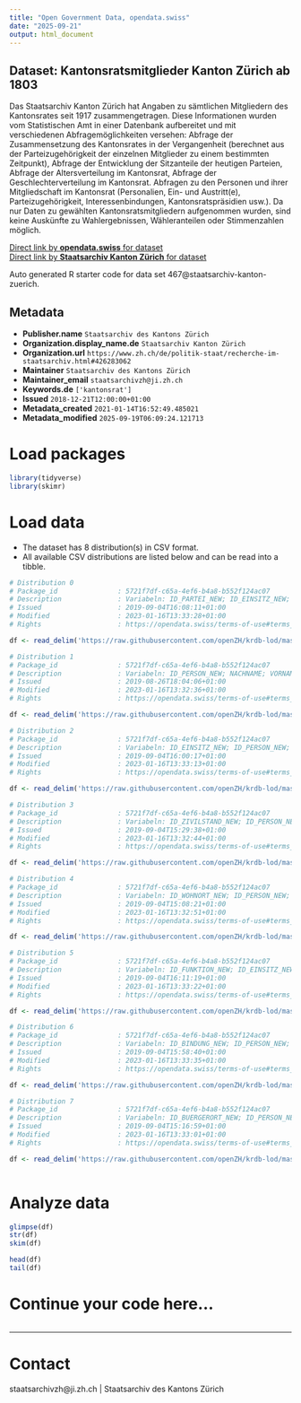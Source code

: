 ```yaml
---
title: "Open Government Data, opendata.swiss"
date: "2025-09-21"
output: html_document
---
```


## Dataset: Kantonsratsmitglieder Kanton Zürich ab 1803

Das Staatsarchiv Kanton Zürich hat Angaben zu sämtlichen Mitgliedern des Kantonsrates seit 1917 zusammengetragen. Diese Informationen wurden vom Statistischen Amt in einer Datenbank aufbereitet und mit verschiedenen Abfragemöglichkeiten versehen: Abfrage der Zusammensetzung des Kantonsrates in der Vergangenheit (berechnet aus der Parteizugehörigkeit der einzelnen Mitglieder zu einem bestimmten Zeitpunkt), Abfrage der Entwicklung der Sitzanteile der heutigen Parteien, Abfrage der Altersverteilung im Kantonsrat, Abfrage der Geschlechterverteilung im Kantonsrat. Abfragen zu den Personen und ihrer Mitgliedschaft im Kantonsrat (Personalien, Ein- und Austritt(e), Parteizugehörigkeit, Interessenbindungen, Kantonsratspräsidien usw.). Da nur Daten zu gewählten Kantonsratsmitgliedern aufgenommen wurden, sind keine Auskünfte zu Wahlergebnissen, Wähleranteilen oder Stimmenzahlen möglich.

[Direct link by **opendata.swiss** for dataset](https://opendata.swiss/de/dataset/kantonsratsmitglieder-kanton-zurich-ab-1917)<br>
[Direct link by **Staatsarchiv Kanton Zürich** for dataset](https://www.zh.ch/de/politik-staat/wahlen-abstimmungen/kantons-regierungsratswahlen/mitglieder-kantonsrats-ab-1803.html)

Auto generated R starter code for data set 467@staatsarchiv-kanton-zuerich.

## Metadata

- **Publisher.name** `Staatsarchiv des Kantons Zürich`
- **Organization.display_name.de** `Staatsarchiv Kanton Zürich`
- **Organization.url** `https://www.zh.ch/de/politik-staat/recherche-im-staatsarchiv.html#426283062`
- **Maintainer** `Staatsarchiv des Kantons Zürich`
- **Maintainer_email** `staatsarchivzh@ji.zh.ch`
- **Keywords.de** `['kantonsrat']`
- **Issued** `2018-12-21T12:00:00+01:00`
- **Metadata_created** `2021-01-14T16:52:49.485021`
- **Metadata_modified** `2025-09-19T06:09:24.121713`


# Load packages

```r

library(tidyverse)
library(skimr)

```

# Load data

-   The dataset has 8 distribution(s) in CSV format.
-   All available CSV distributions are listed below and can be read into a tibble.

```r

# Distribution 0
# Package_id               : 5721f7df-c65a-4ef6-b4a8-b552f124ac07
# Description              : Variabeln: ID_PARTEI_NEW; ID_EINSITZ_NEW; ID_PERSON_NEW; ID_PERSON; PARTEIBEZEICHNUNG; FRAKTION; DATUM_VON_TAG; DATUM_VON_MONAT; DATUM_VON_JAHR; DATUM_BIS_TAG; DATUM_BIS_MONAT; DATUM_BIS_JAHR
# Issued                   : 2019-09-04T16:08:11+01:00
# Modified                 : 2023-01-16T13:33:28+01:00
# Rights                   : https://opendata.swiss/terms-of-use#terms_by

df <- read_delim('https://raw.githubusercontent.com/openZH/krdb-lod/master/data/parteien.csv')

# Distribution 1
# Package_id               : 5721f7df-c65a-4ef6-b4a8-b552f124ac07
# Description              : Variabeln: ID_PERSON_NEW; NACHNAME; VORNAME; GESCHLECHT; DATUM_GEBURT_TAG; DATUM_GEBURT_MONAT; DATUM_GEBURT_JAHR; DATUM_GEBURT; DATUM_TOD_TAG; DATUM_TOD_MONAT; DATUM_TOD_JAHR; DATUM_TOD; BERUF; AKAD_TITEL; KONFESSION; DIENSTGRAD; GND; HLS; MATRIKELZH; VIAF; QUELLEN; BEMERKUNGEN; BILD; BILDQUELLE
# Issued                   : 2019-08-26T18:04:06+01:00
# Modified                 : 2023-01-16T13:32:36+01:00
# Rights                   : https://opendata.swiss/terms-of-use#terms_by

df <- read_delim('https://raw.githubusercontent.com/openZH/krdb-lod/master/data/personen.csv')

# Distribution 2
# Package_id               : 5721f7df-c65a-4ef6-b4a8-b552f124ac07
# Description              : Variabeln: ID_EINSITZ_NEW; ID_PERSON_NEW; ID_PERSON; RAT; DATUM_EINTRITT_TAG; DATUM_EINTRITT_MONAT; DATUM_EINTRITT_JAHR; DATUM_AUSTRITT_TAG; DATUM_AUSTRITT_MONAT; DATUM_AUSTRITT_JAHR; WAHLKREIS; QUELLEN; BEMERKUNGEN
# Issued                   : 2019-09-04T16:00:17+01:00
# Modified                 : 2023-01-16T13:33:13+01:00
# Rights                   : https://opendata.swiss/terms-of-use#terms_by

df <- read_delim('https://raw.githubusercontent.com/openZH/krdb-lod/master/data/einsitze.csv')

# Distribution 3
# Package_id               : 5721f7df-c65a-4ef6-b4a8-b552f124ac07
# Description              : Variabeln: ID_ZIVILSTAND_NEW; ID_PERSON_NEW; ID_PERSON; ZIVILSTAND; PARTNER_NACHNAME; PARTNER_VORNAME; DATUM_VON_TAG; DATUM_VON_MONAT; DATUM_VON_JAHR; DATUM_BIS_TAG; DATUM_BIS_MONAT; DATUM_BIS_JAHR
# Issued                   : 2019-09-04T15:29:38+01:00
# Modified                 : 2023-01-16T13:32:44+01:00
# Rights                   : https://opendata.swiss/terms-of-use#terms_by

df <- read_delim('https://raw.githubusercontent.com/openZH/krdb-lod/master/data/zivilstaende.csv')

# Distribution 4
# Package_id               : 5721f7df-c65a-4ef6-b4a8-b552f124ac07
# Description              : Variabeln: ID_WOHNORT_NEW; ID_PERSON_NEW; ID_PERSON; POSTLEITZAHL; GEMEINDENAME; DATUM_VON_TAG; DATUM_VON_MONAT; DATUM_VON_JAHR; DATUM_BIS_TAG; DATUM_BIS_MONAT; DATUM_BIS_JAHR
# Issued                   : 2019-09-04T15:08:21+01:00
# Modified                 : 2023-01-16T13:32:51+01:00
# Rights                   : https://opendata.swiss/terms-of-use#terms_by

df <- read_delim('https://raw.githubusercontent.com/openZH/krdb-lod/master/data/wohnorte.csv')

# Distribution 5
# Package_id               : 5721f7df-c65a-4ef6-b4a8-b552f124ac07
# Description              : Variabeln: ID_FUNKTION_NEW; ID_EINSITZ_NEW; ID_PERSON_NEW; ID_PERSON; FUNKTIONSBEZEICHNUNG; DATUM_VON_TAG; DATUM_VON_MONAT; DATUM_VON_JAHR; DATUM_BIS_TAG; DATUM_BIS_MONAT; DATUM_BIS_JAHR
# Issued                   : 2019-09-04T16:11:19+01:00
# Modified                 : 2023-01-16T13:33:22+01:00
# Rights                   : https://opendata.swiss/terms-of-use#terms_by

df <- read_delim('https://raw.githubusercontent.com/openZH/krdb-lod/master/data/funktionen.csv')

# Distribution 6
# Package_id               : 5721f7df-c65a-4ef6-b4a8-b552f124ac07
# Description              : Variabeln: ID_BINDUNG_NEW; ID_PERSON_NEW; ID_PERSON; BINDUNGSKATEGORIE; INSTITUTION; DATUM_VON_TAG; DATUM_VON_MONAT; DATUM_VON_JAHR; DATUM_BIS_TAG; DATUM_BIS_MONAT; DATUM_BIS_JAHR
# Issued                   : 2019-09-04T15:58:40+01:00
# Modified                 : 2023-01-16T13:33:35+01:00
# Rights                   : https://opendata.swiss/terms-of-use#terms_by

df <- read_delim('https://raw.githubusercontent.com/openZH/krdb-lod/master/data/bindungen.csv')

# Distribution 7
# Package_id               : 5721f7df-c65a-4ef6-b4a8-b552f124ac07
# Description              : Variabeln: ID_BUERGERORT_NEW; ID_PERSON_NEW; ID_PERSON; ORT; DATUM_VON_TAG; DATUM_VON_MONAT; DATUM_VON_JAHR; DATUM_BIS_TAG; DATUM_BIS_MONAT; DATUM_BIS_JAHR
# Issued                   : 2019-09-04T15:16:59+01:00
# Modified                 : 2023-01-16T13:33:01+01:00
# Rights                   : https://opendata.swiss/terms-of-use#terms_by

df <- read_delim('https://raw.githubusercontent.com/openZH/krdb-lod/master/data/buergerorte.csv')



```

# Analyze data

```r

glimpse(df)
str(df)
skim(df)

head(df)
tail(df)

```

# Continue your code here...

```r

```

------------------------------------------------------------------------

# Contact

staatsarchivzh@ji.zh.ch | Staatsarchiv des Kantons Zürich
